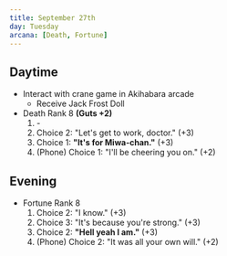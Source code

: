 ```yaml
---
title: September 27th
day: Tuesday
arcana: [Death, Fortune]
---
```


## Daytime
- Interact with crane game in Akihabara arcade
    - Receive Jack Frost Doll
- Death Rank 8 **(Guts +2)**
    1. \-
    1. Choice 2: "Let's get to work, doctor." (+3)
    1. Choice 1: **"It's for Miwa-chan."** (+3)
    1. (Phone) Choice 1: "I'll be cheering you on." (+2)

## Evening
- Fortune Rank 8
    1. Choice 2: "I know." (+3)
    1. Choice 3: "It's because you're strong." (+3)
    1. Choice 2: **"Hell yeah I am."** (+3)
    1. (Phone) Choice 2: "It was all your own will." (+2)